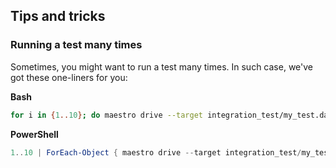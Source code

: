 ## Tips and tricks

### Running a test many times

Sometimes, you might want to run a test many times. In such case, we've got
these one-liners for you:

**Bash**

```bash
for i in {1..10}; do maestro drive --target integration_test/my_test.dart; done
```

**PowerShell**

```powershell
1..10 | ForEach-Object { maestro drive --target integration_test/my_test.dart }
```
